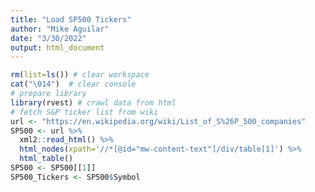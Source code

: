 ```yaml
---
title: "Load SP500 Tickers"
author: "Mike Aguilar"
date: "3/30/2022"
output: html_document
---
```



<!-- ### SP500 Tickers -->
```r
rm(list=ls()) # clear workspace
cat("\014")  # clear console
# prepare library
library(rvest) # crawl data from html
# fetch S&P ticker list from wiki
url <- "https://en.wikipedia.org/wiki/List_of_S%26P_500_companies"
SP500 <- url %>%
  xml2::read_html() %>%
  html_nodes(xpath='//*[@id="mw-content-text"]/div/table[1]') %>%
  html_table()
SP500 <- SP500[[1]]
SP500_Tickers <- SP500$Symbol
```